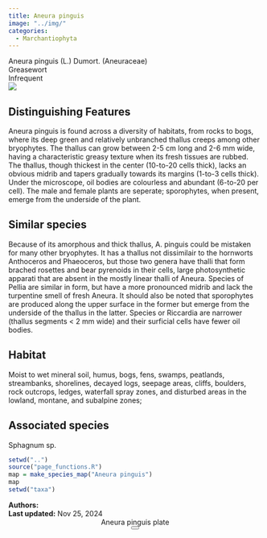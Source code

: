 ```yaml
---
title: Aneura pinguis
image: "../img/"
categories:
  - Marchantiophyta
---
```


<div class="info-panel">
 <div class="info-top">
  <div class="taxon-scientific"><span class="taxon-name">Aneura pinguis</span> <span class="taxon-authority">(L.) Dumort.</span> <span class="taxon-family">(Aneuraceae)</span></div>
  <div class="taxon-common">Greasewort</div>
 </div>
 <div class="info-bottom">
  <div class="taxon-qnd"></div>
  <div class="taxon-abundance">Infrequent</div>
 </div>
</div>
<div class="imerss-content-frame">
 <div class="imerss-image-header">
  <div class="imerss-image-holder imerss-column-left" data-toggle="tooltip" style="background-image: url(../img/)" title="">
  </div>

  <div class="imerss-image-holder imerss-column-right" data-toggle="tooltip" style="background-image: url(../img/)" title="">
  </div>
 
 </div>
 <div class="imerss-content-lower">
  <div class="imerss-column-left">
  <div class="tab-microscope" data-micromodal-trigger="modal-plate">
  <img src="../img/bryo guide microscope.png"/>
  </div>

<h2>Distinguishing Features</h2>

Aneura pinguis is found across a diversity of habitats, from rocks to bogs, where its deep green and relatively unbranched thallus creeps among other bryophytes. The thallus can grow between 2-5 cm long and 2-6 mm wide, having a characteristic greasy texture when its fresh tissues are rubbed. The thallus, though thickest in the center (10-to-20 cells thick), lacks an obvious midrib and tapers gradually towards its margins (1-to-3 cells thick). Under the microscope, oil bodies are colourless and abundant (6-to-20 per cell). The male and female plants are seperate; sporophytes, when present, emerge from the underside of the plant. 

<h2>Similar species</h2>

Because of its amorphous and thick thallus, A. pinguis could be mistaken for many other bryophytes. It has a thallus not dissimilair to the hornworts Anthoceros and Phaeoceros, but those two genera have thalli that form brached rosettes and bear pyrenoids in their cells, large photosynthetic apparati that are absent in the mostly linear thalli of Aneura. Species of Pellia are similar in form, but have a more pronounced midrib and lack the turpentine smell of fresh Aneura. It should also be noted that sporophytes are produced along the upper surface in the former but emerge from the underside of the thallus in the latter. Species or Riccardia are narrower (thallus segments &lt; 2 mm wide) and their surficial cells have fewer oil bodies. 

<h2>Habitat</h2>

Moist to wet mineral soil, humus, bogs, fens, swamps, peatlands, streambanks, shorelines, decayed logs, seepage areas, cliffs, boulders, rock outcrops, ledges, waterfall spray zones, and disturbed areas in the lowland, montane, and subalpine zones;

<h2>Associated species</h2>

Sphagnum sp.
</div>

<div class="imerss-column-right">

<div class="imerss-image-holder imerss-column-right" data-toggle="tooltip" style="background-image: url(../img/)" title="">
</div>

<div class="imerss-map-holder">
```r
setwd("..")
source("page_functions.R")
map = make_species_map("Aneura pinguis")
map
setwd("taxa")
```
</div>

</div>

</div>
</div>

<div class="taxon-footer">
 <div class="taxon-authors"><b>Authors:</b> <span></span></div>
 <div class="taxon-update"><b>Last updated:</b> <span>Nov 25, 2024</span></div>
</div>

<div class="modal micromodal-slide" id="modal-plate" aria-hidden="true">
 <div class="modal__overlay" tabindex="-1" data-micromodal-close>
  <div class="modal__container" role="dialog" aria-modal="true" aria-labelledby="modal-plate-title" >
   <header class="modal__header">
   <div class="modal__title" id="modal-plate-title">
  Aneura pinguis plate
   </div>
   <button class="modal__close" aria-label="Close" data-micromodal-close></button>
   </header>
  <div class="modal__content" id="modal-plate-content">
   <div class="imerss-image-holder" data-toggle="tooltip" style="background-image: url(../img/)" title="">
  </div>
  </div>
  </div>
 </div>
</div>

<script src="../js/micromodal.min.js"></script>
<link href="../css/style-taxon.css" rel="stylesheet">
<link href="../css/micromodal.css" rel="stylesheet">

<script>
MicroModal.init();
</script>

